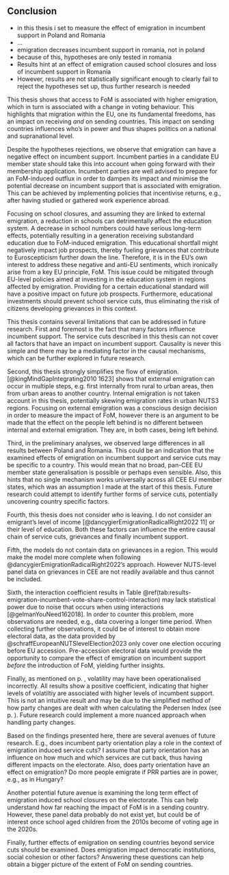 ## Conclusion
<!-- Summary of thesis -->
- in this thesis i set to measure the effect of emigration in incumbent support in Poland and Romania
- …
- emigration decreases incumbent support in romania, not in poland
- because of this, hypotheses are only tested in romania
- Results hint at an effect of emigration caused school closures and loss of incumbent support in Romania
- However, results are not statistically significant enough to clearly fail to reject the hypotheses set up, thus further research is needed

<!-- Interpreting results in the broader context of further European integration -->
This thesis shows that access to FoM is associated with higher emigration, which in turn is associated with a change in voting behaviour. This highlights that migration within the EU, one its fundamental freedoms, has an impact on receiving *and* on sending countries. This impact on sending countries influences who’s in power and thus shapes politics on a national and supranational level.

Despite the hypotheses rejections, we observe that emigration can have a negative effect on incumbent support. Incumbent parties in a candidate EU member state should take this into account when going forward with their membership application. Incumbent parties are well advised to prepare for an FoM-induced outflux in order to dampen its impact and minimise the potential decrease on incumbent support that is associated with emigration. This can be achieved by implementing policies that incentivise returns, e.g., after having studied or gathered work experience abroad.

Focusing on school closures, and assuming they are linked to external emigration, a reduction in schools can detrimentally affect the education system. A decrease in school numbers could have serious long-term effects, potentially resulting in a generation receiving substandard education due to FoM-induced emigration. This educational shortfall might negatively impact job prospects, thereby fueling grievances that contribute to Euroscepticism further down the line. Therefore, it is in the EU’s own interest to address these negative and anti-EU sentiments, which ironically arise from a key EU principle, FoM. This issue could be mitigated through EU-level policies aimed at investing in the education system in regions affected by emigration. Providing for a certain educational standard will have a positive impact on future job prospects. Furthermore, educational investments should prevent school service cuts, thus eliminating the risk of citizens developing grievances in this context.

<!-- Thesis Limits -->
This thesis contains several limitations that can be addressed in future research. First and foremost is the fact that many factors influence incumbent support. The service cuts described in this thesis can not cover all factors that have an impact on incumbent support. Causality is never this simple and there may be a mediating factor in the causal mechanisms, which can be further explored in future research.

Second, this thesis strongly simplifies the flow of emigration. [@kingMindGapIntegrating2010 1623] shows that external emigration can occur in multiple steps, e.g. first internally from rural to urban areas, then from urban areas to another country. Internal emigration is not taken account in this thesis, potentially skewing emigration rates in urban NUTS3 regions. Focusing on external emigration was a conscious design decision in order to measure the impact of FoM, however there is an argument to be made that the effect on the people left behind is no different between internal and external emigration. They are, in both cases, being left behind.

Third, in the preliminary analyses, we observed large differences in all results between Poland and Romania. This could be an indication that the examined effects of emigration on incumbent support and service cuts may be specific to a country. This would mean that no broad, pan-CEE EU member state generalisation is possible or perhaps even sensible. Also, this hints that no single mechanism works universally across all CEE EU member states, which was an assumption I made at the start of this thesis. Future research could attempt to identify further forms of service cuts, potentially uncovering country specific factors.

Fourth, this thesis does not consider *who* is leaving. I do not consider an emigrant’s level of income [@dancygierEmigrationRadicalRight2022 11] or their level of education. Both these factors can influence the entire causal chain of service cuts, grievances and finally incumbent support.

Fifth, the models do not contain data on grievances in a region. This would make the model more complete when following @dancygierEmigrationRadicalRight2022’s approach. However NUTS-level panel data on grievances in CEE are not readily available and thus cannot be included.

Sixth, the interaction coefficient results in Table \@ref(tab:results-emigration-incumbent-vote-share-control-interaction) may lack statistical power due to noise that occurs when using interactions [@gelmanYouNeed162018]. In order to counter this problem, more observations are needed, e.g., data covering a longer time period. When collecting further observations, it could be of interest to obtain more electoral data, as the data provided by @schraffEuropeanNUTSlevelElection2023 only cover one election occuring before EU accession. Pre-accession electoral data would provide the opportunity to compare the effect of emigration on incumbent support *before* the introduction of FoM, yielding further insights.

Finally, as mentioned on p. \pageref{passage:volatility-issue}, volatility may have been operationalised incorrectly. All results show a positive coefficient, indicating that higher levels of volatiltiy are associated with higher levels of incumbent support. This is not an intuitive result and may be due to the simplified method of how party changes are dealt with when calculating the Pedersen Index (see p. \pageref{passage:electoral-volatility}). Future research could implement a more nuanced approach when handling party changes.

<!-- Future research -->
Based on the findings presented here, there are several avenues of future research. E.g., does incumbent party orientation play a role in the context of emigration induced service cuts? I assume that party orientation has an influence on how much and which services are cut back, thus having different impacts on the electorate. Also, does party orientation have an effect on emigration? Do more people emigrate if PRR parties are in power, e.g., as in Hungary?

Another potential future avenue is examining the long term effect of emigration induced school closures on the electorate. This can help understand how far reaching the impact of FoM is in a sending country. However, these panel data probably do not exist yet, but could be of interest once school aged children from the 2010s become of voting age in the 2020s.

Finally, further effects of emigration on sending countries beyond service cuts should be examined. Does emigration impact democratic institutions, social cohesion or other factors? Answering these questions can help obtain a bigger picture of the extent of FoM on sending countries.
